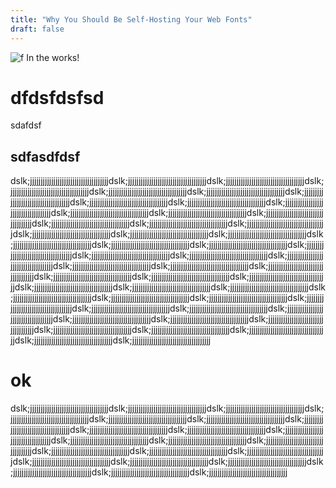 ```yaml
---
title: "Why You Should Be Self-Hosting Your Web Fonts"
draft: false
---
```


<Image name="test.jpg" alt="f" caption="ok" />
In the works!

# dfdsfdsfsd

sdafdsf

## sdfasdfdsf

dslk;jjjjjjjjjjjjjjjjjjjjjjjjjjjjjjjjjjjjjdslk;jjjjjjjjjjjjjjjjjjjjjjjjjjjjjjjjjjjjjdslk;jjjjjjjjjjjjjjjjjjjjjjjjjjjjjjjjjjjjjdslk;jjjjjjjjjjjjjjjjjjjjjjjjjjjjjjjjjjjjjdslk;jjjjjjjjjjjjjjjjjjjjjjjjjjjjjjjjjjjjjdslk;jjjjjjjjjjjjjjjjjjjjjjjjjjjjjjjjjjjjjdslk;jjjjjjjjjjjjjjjjjjjjjjjjjjjjjjjjjjjjjdslk;jjjjjjjjjjjjjjjjjjjjjjjjjjjjjjjjjjjjjdslk;jjjjjjjjjjjjjjjjjjjjjjjjjjjjjjjjjjjjjdslk;jjjjjjjjjjjjjjjjjjjjjjjjjjjjjjjjjjjjjdslk;jjjjjjjjjjjjjjjjjjjjjjjjjjjjjjjjjjjjjdslk;jjjjjjjjjjjjjjjjjjjjjjjjjjjjjjjjjjjjjdslk;jjjjjjjjjjjjjjjjjjjjjjjjjjjjjjjjjjjjjdslk;jjjjjjjjjjjjjjjjjjjjjjjjjjjjjjjjjjjjjdslk;jjjjjjjjjjjjjjjjjjjjjjjjjjjjjjjjjjjjjdslk;jjjjjjjjjjjjjjjjjjjjjjjjjjjjjjjjjjjjjdslk;jjjjjjjjjjjjjjjjjjjjjjjjjjjjjjjjjjjjjdslk;jjjjjjjjjjjjjjjjjjjjjjjjjjjjjjjjjjjjjdslk;jjjjjjjjjjjjjjjjjjjjjjjjjjjjjjjjjjjjjdslk;jjjjjjjjjjjjjjjjjjjjjjjjjjjjjjjjjjjjjdslk;jjjjjjjjjjjjjjjjjjjjjjjjjjjjjjjjjjjjjdslk;jjjjjjjjjjjjjjjjjjjjjjjjjjjjjjjjjjjjjdslk;jjjjjjjjjjjjjjjjjjjjjjjjjjjjjjjjjjjjjdslk;jjjjjjjjjjjjjjjjjjjjjjjjjjjjjjjjjjjjjdslk;jjjjjjjjjjjjjjjjjjjjjjjjjjjjjjjjjjjjjdslk;jjjjjjjjjjjjjjjjjjjjjjjjjjjjjjjjjjjjjdslk;jjjjjjjjjjjjjjjjjjjjjjjjjjjjjjjjjjjjjdslk;jjjjjjjjjjjjjjjjjjjjjjjjjjjjjjjjjjjjjdslk;jjjjjjjjjjjjjjjjjjjjjjjjjjjjjjjjjjjjjdslk;jjjjjjjjjjjjjjjjjjjjjjjjjjjjjjjjjjjjjdslk;jjjjjjjjjjjjjjjjjjjjjjjjjjjjjjjjjjjjjdslk;jjjjjjjjjjjjjjjjjjjjjjjjjjjjjjjjjjjjjdslk;jjjjjjjjjjjjjjjjjjjjjjjjjjjjjjjjjjjjjdslk;jjjjjjjjjjjjjjjjjjjjjjjjjjjjjjjjjjjjjdslk;jjjjjjjjjjjjjjjjjjjjjjjjjjjjjjjjjjjjjdslk;jjjjjjjjjjjjjjjjjjjjjjjjjjjjjjjjjjjjjdslk;jjjjjjjjjjjjjjjjjjjjjjjjjjjjjjjjjjjjjdslk;jjjjjjjjjjjjjjjjjjjjjjjjjjjjjjjjjjjjjdslk;jjjjjjjjjjjjjjjjjjjjjjjjjjjjjjjjjjjjjdslk;jjjjjjjjjjjjjjjjjjjjjjjjjjjjjjjjjjjjjdslk;jjjjjjjjjjjjjjjjjjjjjjjjjjjjjjjjjjjjjdslk;jjjjjjjjjjjjjjjjjjjjjjjjjjjjjjjjjjjjjdslk;jjjjjjjjjjjjjjjjjjjjjjjjjjjjjjjjjjjjjdslk;jjjjjjjjjjjjjjjjjjjjjjjjjjjjjjjjjjjjjdslk;jjjjjjjjjjjjjjjjjjjjjjjjjjjjjjjjjjjjjdslk;jjjjjjjjjjjjjjjjjjjjjjjjjjjjjjjjjjjjjdslk;jjjjjjjjjjjjjjjjjjjjjjjjjjjjjjjjjjjjjdslk;jjjjjjjjjjjjjjjjjjjjjjjjjjjjjjjjjjjjjdslk;jjjjjjjjjjjjjjjjjjjjjjjjjjjjjjjjjjjjjdslk;jjjjjjjjjjjjjjjjjjjjjjjjjjjjjjjjjjjjj

# ok

dslk;jjjjjjjjjjjjjjjjjjjjjjjjjjjjjjjjjjjjjdslk;jjjjjjjjjjjjjjjjjjjjjjjjjjjjjjjjjjjjjdslk;jjjjjjjjjjjjjjjjjjjjjjjjjjjjjjjjjjjjjdslk;jjjjjjjjjjjjjjjjjjjjjjjjjjjjjjjjjjjjjdslk;jjjjjjjjjjjjjjjjjjjjjjjjjjjjjjjjjjjjjdslk;jjjjjjjjjjjjjjjjjjjjjjjjjjjjjjjjjjjjjdslk;jjjjjjjjjjjjjjjjjjjjjjjjjjjjjjjjjjjjjdslk;jjjjjjjjjjjjjjjjjjjjjjjjjjjjjjjjjjjjjdslk;jjjjjjjjjjjjjjjjjjjjjjjjjjjjjjjjjjjjjdslk;jjjjjjjjjjjjjjjjjjjjjjjjjjjjjjjjjjjjjdslk;jjjjjjjjjjjjjjjjjjjjjjjjjjjjjjjjjjjjjdslk;jjjjjjjjjjjjjjjjjjjjjjjjjjjjjjjjjjjjjdslk;jjjjjjjjjjjjjjjjjjjjjjjjjjjjjjjjjjjjjdslk;jjjjjjjjjjjjjjjjjjjjjjjjjjjjjjjjjjjjjdslk;jjjjjjjjjjjjjjjjjjjjjjjjjjjjjjjjjjjjjdslk;jjjjjjjjjjjjjjjjjjjjjjjjjjjjjjjjjjjjjdslk;jjjjjjjjjjjjjjjjjjjjjjjjjjjjjjjjjjjjjdslk;jjjjjjjjjjjjjjjjjjjjjjjjjjjjjjjjjjjjjdslk;jjjjjjjjjjjjjjjjjjjjjjjjjjjjjjjjjjjjjdslk;jjjjjjjjjjjjjjjjjjjjjjjjjjjjjjjjjjjjjdslk;jjjjjjjjjjjjjjjjjjjjjjjjjjjjjjjjjjjjjdslk;jjjjjjjjjjjjjjjjjjjjjjjjjjjjjjjjjjjjj
